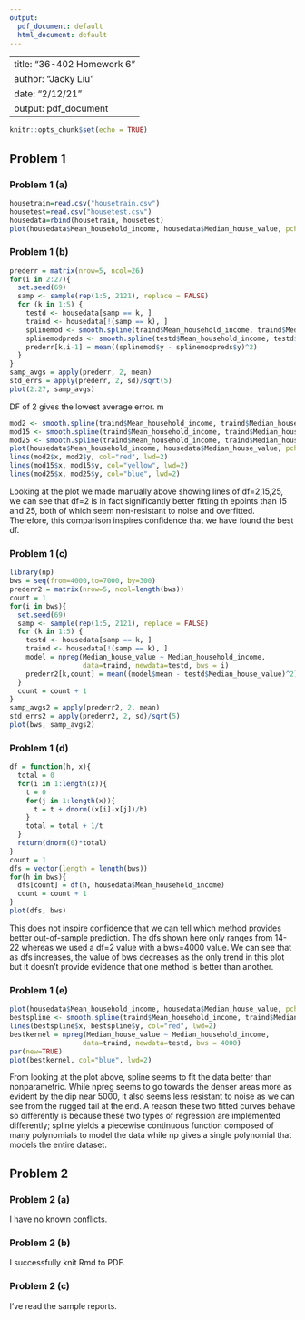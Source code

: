 ```yaml
---
output:
  pdf_document: default
  html_document: default
---
```

--
title: "36-402 Homework 6"
author: "Jacky Liu"
date: "2/12/21"
output: pdf_document
---

```r
knitr::opts_chunk$set(echo = TRUE)
```

## Problem 1

### Problem 1 (a)

```r
housetrain=read.csv("housetrain.csv")
housetest=read.csv("housetest.csv")
housedata=rbind(housetrain, housetest)
plot(housedata$Mean_household_income, housedata$Median_house_value, pch=".")
```

### Problem 1 (b)

```r
prederr = matrix(nrow=5, ncol=26)
for(i in 2:27){
  set.seed(69)
  samp <- sample(rep(1:5, 2121), replace = FALSE)
  for (k in 1:5) {
    testd <- housedata[samp == k, ]
    traind <- housedata[!(samp == k), ]
    splinemod <- smooth.spline(traind$Mean_household_income, traind$Median_house_value, df=i)
    splinemodpreds <- smooth.spline(testd$Mean_household_income, testd$Median_house_value, df=i)
    prederr[k,i-1] = mean((splinemod$y - splinemodpreds$y)^2)
  }
}
samp_avgs = apply(prederr, 2, mean)
std_errs = apply(prederr, 2, sd)/sqrt(5)
plot(2:27, samp_avgs)
```

DF of 2 gives the lowest average error. 
m
```r
mod2 <- smooth.spline(traind$Mean_household_income, traind$Median_house_value, df=2)
mod15 <- smooth.spline(traind$Mean_household_income, traind$Median_house_value, df=15)
mod25 <- smooth.spline(traind$Mean_household_income, traind$Median_house_value, df=25)
plot(housedata$Mean_household_income, housedata$Median_house_value, pch=".")
lines(mod2$x, mod2$y, col="red", lwd=2)
lines(mod15$x, mod15$y, col="yellow", lwd=2)
lines(mod25$x, mod25$y, col="blue", lwd=2)
```

Looking at the plot we made manually above showing lines of df=2,15,25, we can see that df=2 is in fact significantly better fitting th epoints than 15 and 25, both of which seem non-resistant to noise and overfitted. Therefore, this comparison inspires confidence that we have found the best df. 

### Problem 1 (c)

```r
library(np)
bws = seq(from=4000,to=7000, by=300)
prederr2 = matrix(nrow=5, ncol=length(bws))
count = 1
for(i in bws){
  set.seed(69)
  samp <- sample(rep(1:5, 2121), replace = FALSE)
  for (k in 1:5) {
    testd <- housedata[samp == k, ]
    traind <- housedata[!(samp == k), ]
    model = npreg(Median_house_value ~ Median_household_income, 
                  data=traind, newdata=testd, bws = i)
    prederr2[k,count] = mean((model$mean - testd$Median_house_value)^2)
  }
  count = count + 1
}
samp_avgs2 = apply(prederr2, 2, mean)
std_errs2 = apply(prederr2, 2, sd)/sqrt(5)
plot(bws, samp_avgs2)
```
### Problem 1 (d)

```r
df = function(h, x){
  total = 0
  for(i in 1:length(x)){
    t = 0
    for(j in 1:length(x)){
      t = t + dnorm((x[i]-x[j])/h)
    }
    total = total + 1/t
  }
  return(dnorm(0)*total)
}
count = 1
dfs = vector(length = length(bws))
for(h in bws){
  dfs[count] = df(h, housedata$Mean_household_income)
  count = count + 1
}
plot(dfs, bws)
```

This does not inspire confidence that we can tell which method provides better out-of-sample prediction. The dfs shown here only ranges from 14-22 whereas we used a df=2 value with a bws=4000 value. We can see that as dfs increases, the value of bws decreases as the only trend in this plot but it doesn't provide evidence that one method is better than another. 

### Problem 1 (e)

```r
plot(housedata$Mean_household_income, housedata$Median_house_value, pch=".")
bestspline <- smooth.spline(traind$Mean_household_income, traind$Median_house_value, df=2)
lines(bestspline$x, bestspline$y, col="red", lwd=2)
bestkernel = npreg(Median_house_value ~ Median_household_income, 
                  data=traind, newdata=testd, bws = 4000)
par(new=TRUE)
plot(bestkernel, col="blue", lwd=2)
```

From looking at the plot above, spline seems to fit the data better than nonparametric. While npreg seems to go towards the denser areas more as evident by the dip near 5000, it also seems less resistant to noise as we can see from the rugged tail at the end. A reason these two fitted curves behave so differently is because these two types of regression are implemented differently; spline yields a piecewise continuous function composed of many polynomials to model the data while np gives a single polynomial that models the entire dataset. 


## Problem 2

### Problem 2 (a)

I have no known conflicts.

### Problem 2 (b)

I successfully knit Rmd to PDF.

### Problem 2 (c)

I've read the sample reports.



